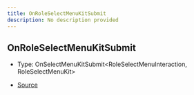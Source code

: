 ```yaml
---
title: OnRoleSelectMenuKitSubmit
description: No description provided
---
```


## OnRoleSelectMenuKitSubmit

- Type: OnSelectMenuKitSubmit\<RoleSelectMenuInteraction, RoleSelectMenuKit>

- [Source](https://github.com/underctrl-io/commandkit/blob/141d1404ab18a8e659209a0fab65466bf3b6dd85/packages/commandkit/src/components/v1/select-menu/RoleSelectMenuKit.ts#L20)